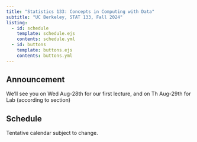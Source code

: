 ```yaml
---
title: "Statistics 133: Concepts in Computing with Data"
subtitle: "UC Berkeley, STAT 133, Fall 2024"
listing:
  - id: schedule
    template: schedule.ejs
    contents: schedule.yml
  - id: buttons
    template: buttons.ejs
    contents: buttons.yml
---
```


::: {#buttons}
:::



::: {.callout-note title="Announcement"}
## Announcement

We'll see you on Wed Aug-28th for our first lecture, and on Th Aug-29th for Lab (according to section)
:::


## Schedule

Tentative calendar subject to change.

::: {#schedule}
:::

